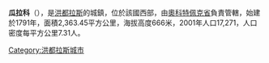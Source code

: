 '''瓜拉科'''（{{lang-es|Gualaco}}），是[[洪都拉斯|洪都拉斯]]的城鎮，位於該國西部，由[[奧科特佩克省|奧科特佩克省]]負責管轄，始建於1791年，面積2,363.45平方公里，海拔高度666米，2001年人口17,271，人口密度每平方公里7.31人。

{{Coord|15|3|N|86|3|W|display=title}}

{{Honduras-geo-stub}}
[[Category:洪都拉斯城市|Category:洪都拉斯城市]]